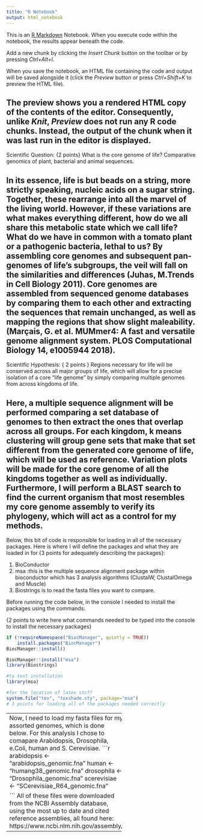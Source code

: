 ---
title: "R Notebook"
output: html_notebook
---

This is an [R Markdown](http://rmarkdown.rstudio.com) Notebook. When you execute code within the notebook, the results appear beneath the code. 

Add a new chunk by clicking the *Insert Chunk* button on the toolbar or by pressing *Ctrl+Alt+I*.

When you save the notebook, an HTML file containing the code and output will be saved alongside it (click the *Preview* button or press *Ctrl+Shift+K* to preview the HTML file).

The preview shows you a rendered HTML copy of the contents of the editor. Consequently, unlike *Knit*, *Preview* does not run any R code chunks. Instead, the output of the chunk when it was last run in the editor is displayed.
------------------------------------------------------------------------------------------------

Scientific Question: {2 points} What is the core genome of life? Comparative genomics of plant, bacterial and animal sequences.

In its essence, life is but beads on a string, more strictly speaking, nucleic acids on a sugar string. Together, these rearrange into all the marvel of the living world. However, if these variations are what makes everything different, how do we all share this metabolic state which we call life? What do we have in common with a tomato plant or a pathogenic bacteria, lethal to us? By assembling core genomes and subsequent pan-genomes of life's subgroups, the veil will fall on the similarities and differences (Juhas, M.Trends in Cell Biology 2011). Core genomes are assembled from sequenced genome databases by comparing them to each other and extracting the sequences that remain unchanged, as well as mapping the regions that show slight maleability.(Marçais, G. et al. MUMmer4: A fast and versatile genome alignment system. PLOS Computational Biology 14, e1005944 2018).
------------------------------------------------------------------------------------------------
Scientific Hypothesis: { 2 points } Regions necessary for life will be conserved across all major groups of life, which will allow for a precise isolation of a core "life genome" by simply comparing multiple genomes from across kingdoms of life.

Here, a multiple sequence alignment will be performed comparing a set database of genomes to then extract the ones that overlap across all groups. For each kingdom, k means clustering will group gene sets that make that set different from the generated core genome of life, which will be used as reference. Variation plots will be made for the core genome of all the kingdoms together as well as individually. Furthermore, I will perform a BLAST search to find the current organism that most resembles my core genome assembly to verify its phylogeny, which will act as a control for my methods.
------------------------------------------------------------------------------------------------
Below, this bit of code is responsible for loading in all of the necessary packages. Here is where I will define the packages and what they are loaded in for {3 points for adequately describing the packages}:

1) BioConductor
2) msa :this is the multiple sequence alignment package within bioconductor which has 3 analysis algorithms (ClustalW, ClustalOmega and Muscle)
3) Biostrings is to read the fasta files you want to compare.

Before running the code below, in the console I needed to install the packages using the commands:

{2 points to write here what commands needed to be typed into the console to install the necessary packages}

```{r}


if (!requireNamespace("BiocManager", quietly = TRUE))
    install.packages("BiocManager")
BiocManager::install()

BiocManager::install("msa")
library(Biostrings)

#to test installation
library(msa)

#for the location of latex stuff
system.file("tex", "texshade.sty", package="msa")
# 3 points for loading all of the packages needed correctly
```

-------------------------------------------
Now, I need to load my fasta files for my assorted genomes, which is done below. For this analysis I chose to comapare Arabidopsis, Drosophila, e.Coli, human and S. Cerevisiae.
```{r}
arabidopsis <- "arabidopsis_genomic.fna"
human <- "humang38_genomic.fna"
drosophila <- "Drosophila_genomic.fna"
scerevisiae <- "SCerevisiae_R64_genomic.fna"

```
All of these files were downloaded from the NCBI Assembly database, using the most up to date and cited reference assemblies, all found here: https://www.ncbi.nlm.nih.gov/assembly/
----------------------------------------------------------------------------


